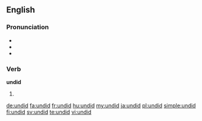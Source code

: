 ==English==

===Pronunciation===
* {{X-SAMPA|/Vn"dId/}}
* {{IPA|/ʌnˈdɪd/}}
* {{rhymes|ɪd}}

===Verb===
'''undid'''

# {{simple past of|undo}}

[[de:undid]]
[[fa:undid]]
[[fr:undid]]
[[hu:undid]]
[[my:undid]]
[[ja:undid]]
[[pl:undid]]
[[simple:undid]]
[[fi:undid]]
[[sv:undid]]
[[te:undid]]
[[vi:undid]]